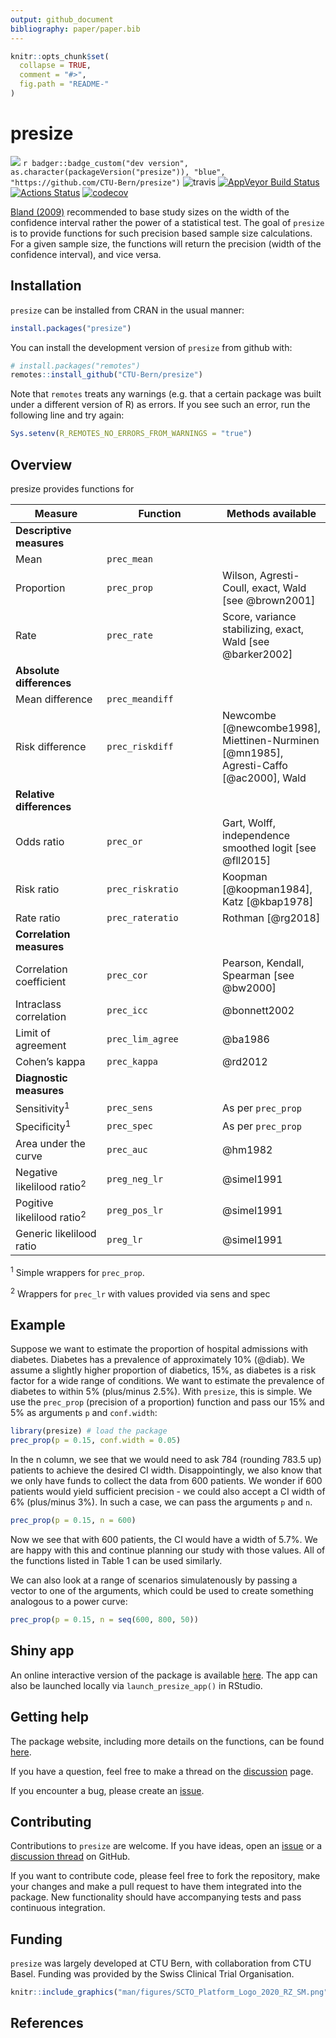```yaml
---
output: github_document
bibliography: paper/paper.bib
---
```


<!-- README.md is generated from README.Rmd. Please edit that file -->

```r
knitr::opts_chunk$set(
  collapse = TRUE,
  comment = "#>",
  fig.path = "README-"
)
```

# presize


[![](https://www.r-pkg.org/badges/version/presize?color=green)](https://cran.r-project.org/package=presize) 
`r badger::badge_custom("dev version", as.character(packageVersion("presize")), "blue", "https://github.com/CTU-Bern/presize")`
![travis](https://travis-ci.com/CTU-Bern/presize.svg?branch=master)
[![AppVeyor Build Status](https://ci.appveyor.com/api/projects/status/github/CTU-Bern/presize?branch=master&svg=true)](https://ci.appveyor.com/project/CTU-Bern/presize)
[![Actions Status](https://github.com/CTU-Bern/presize/workflows/R-CMD-check/badge.svg)](https://github.com/CTU-Bern/presize/actions)
[![codecov](https://codecov.io/github/CTU-Bern/presize/branch/master/graphs/badge.svg)](https://codecov.io/github/CTU-Bern/presize)

[Bland (2009)](https://www.bmj.com/content/339/bmj.b3985) recommended to
base study sizes on the width of the confidence interval rather the power of 
a statistical test. The goal of `presize` is to provide functions for such 
precision based sample size calculations. For a given sample size, the 
functions will return the precision (width of the confidence interval), and 
vice versa.

## Installation

`presize` can be installed from CRAN in the usual manner:

```r
install.packages("presize")
```


You can install the development version of `presize` from github with:

```r
# install.packages("remotes")
remotes::install_github("CTU-Bern/presize")
```

Note that `remotes` treats any warnings (e.g. that a certain package was built under a different version of R) as errors. If you see such an error, run the following line and try again:

```r
Sys.setenv(R_REMOTES_NO_ERRORS_FROM_WARNINGS = "true")
```


## Overview
presize provides functions for

Measure | Function | Methods available 
-------- | ---------- | --------
**Descriptive measures** | |
Mean | `prec_mean` |
Proportion | `prec_prop` | Wilson, Agresti-Coull, exact, Wald [see @brown2001]
Rate | `prec_rate` | Score, variance stabilizing, exact, Wald [see @barker2002]
**Absolute differences** | |
Mean difference | `prec_meandiff` |
Risk difference | `prec_riskdiff` | Newcombe [@newcombe1998], Miettinen-Nurminen [@mn1985], Agresti-Caffo [@ac2000], Wald
**Relative differences** | |
Odds ratio | `prec_or` | Gart, Wolff, independence smoothed logit [see @fll2015]
Risk ratio | `prec_riskratio` | Koopman [@koopman1984], Katz [@kbap1978]
Rate ratio | `prec_rateratio` | Rothman [@rg2018]
**Correlation measures** | |
Correlation coefficient | `prec_cor` | Pearson, Kendall, Spearman [see @bw2000]
Intraclass correlation | `prec_icc` | @bonnett2002
Limit of agreement | `prec_lim_agree` | @ba1986
Cohen's kappa | `prec_kappa` | @rd2012
**Diagnostic measures** | |
Sensitivity<sup>1</sup> | `prec_sens` | As per `prec_prop`
Specificity<sup>1</sup> | `prec_spec` | As per `prec_prop`
Area under the curve | `prec_auc` | @hm1982
Negative likelilood ratio<sup>2</sup> | `preg_neg_lr` | @simel1991
Pogitive likelilood ratio<sup>2</sup> | `preg_pos_lr` | @simel1991
Generic likelilood ratio | `preg_lr` | @simel1991

<sup>1</sup> Simple wrappers for `prec_prop`.

<sup>2</sup> Wrappers for `prec_lr` with values provided via sens and spec

## Example

Suppose we want to estimate the proportion of hospital admissions with diabetes. 
Diabetes has a prevalence of approximately 10% (@diab). We assume a 
slightly higher proportion of diabetics, 
15%, as diabetes is a risk factor for a wide range of conditions. We want to 
estimate the prevalence of diabetes to within 5% (plus/minus 2.5%). With `presize`,
this is simple. We use the `prec_prop` (precision of a proportion) function and pass 
our 15% and 5% as arguments `p` and `conf.width`:

```r
library(presize) # load the package
prec_prop(p = 0.15, conf.width = 0.05)
```


In the n column, we see that we would need to ask 784 (rounding 783.5 up) patients to achieve the desired CI width. 
Disappointingly, we also know that we only have funds to collect the data from 
600 patients. 
We wonder if 600 patients would yield sufficient precision - we could 
also accept a CI width of 6% (plus/minus 3%).
In such a case, we can pass the arguments `p` and `n`.

```r
prec_prop(p = 0.15, n = 600)
```

Now we see that with 600 patients, the CI would have a width of 
5.7%. We are happy with this and continue planning our study with those values. 
All of the functions listed in Table 1 can be used similarly.

We can also look at a range of scenarios simulatenously by passing a vector to 
one of the arguments, which could be used to create something analogous to a 
power curve: 

```r
prec_prop(p = 0.15, n = seq(600, 800, 50))
```


## Shiny app

An online interactive version of the package is available [here](https://shiny.ctu.unibe.ch/presize). The app can also be launched locally via `launch_presize_app()` in RStudio.

## Getting help

The package website, including more details on the functions, can be found [here](https://ctu-bern.github.io/presize/).

If you have a question, feel free to make a thread on the [discussion](https://github.com/CTU-Bern/presize/discussions) page.

If you encounter a bug, please create an [issue](https://github.com/CTU-Bern/presize/issues).

## Contributing

Contributions to `presize` are welcome. If you have ideas, open an [issue](https://github.com/CTU-Bern/presize/issues) or a [discussion thread](https://github.com/CTU-Bern/presize/discussions) on GitHub. 

If you want to contribute code, please feel free to fork the repository, make your changes and make a pull request to have them integrated into the package.  New functionality should have accompanying tests and pass continuous integration.

## Funding

`presize` was largely developed at CTU Bern, with collaboration from CTU Basel. Funding was provided by the Swiss Clinical Trial Organisation.

```r
knitr::include_graphics("man/figures/SCTO_Platform_Logo_2020_RZ_SM.png")
```

<!-- ![](man/fig/scto_ctu_member_cmyk.jpg) -->



## References

